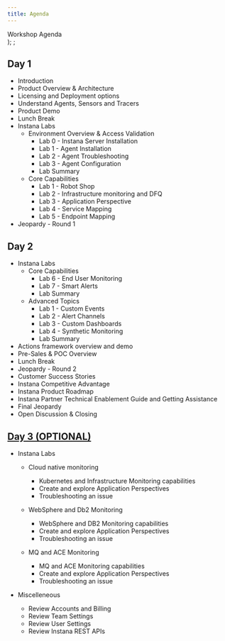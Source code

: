 ```yaml
---
title: Agenda
---
```

  <span>
    Workshop Agenda <br />
  </span>
);
;

##  Day 1
- Introduction 
- Product Overview & Architecture
- Licensing and Deployment options
- Understand Agents, Sensors and Tracers
- Product Demo
- Lunch Break 
- Instana Labs
  - Environment Overview & Access Validation 
    - Lab 0 - Instana Server Installation 
    - Lab 1 - Agent Installation
    - Lab 2 - Agent Troubleshooting
    - Lab 3 - Agent Configuration
    - Lab Summary
  - Core Capabilities
    - Lab 1 - Robot Shop
    - Lab 2 - Infrastructure monitoring and DFQ
    - Lab 3 - Application Perspective 
    - Lab 4 - Service Mapping
    - Lab 5 - Endpoint Mapping
- Jeopardy - Round 1

##  Day 2
- Instana Labs   
  - Core Capabilities
    - Lab 6 - End User Monitoring
    - Lab 7 - Smart Alerts
    - Lab Summary
  - Advanced Topics
    - Lab 1 - Custom Events
    - Lab 2 - Alert Channels
    - Lab 3 - Custom Dashboards
    - Lab 4 - Synthetic Monitoring
    - Lab Summary   
- Actions framework overview and demo   
- Pre-Sales & POC Overview
- Lunch Break
- Jeopardy - Round 2
- Customer Success Stories
- Instana Competitive Advantage
- Instana Product Roadmap 
- Instana Partner Technical Enablement Guide and Getting Assistance
- Final Jeopardy
- Open Discussion & Closing 

##  [Day 3 (OPTIONAL)](https://ibm.github.io/aiops-pot/docs/category/instana-pot)
- Instana Labs   
  - Cloud native monitoring	
    - Kubernetes and Infrastructure Monitoring capabilities
    - Create and explore Application Perspectives 
    - Troubleshooting an issue
   
  - WebSphere and Db2 Monitoring	
    - WebSphere and DB2 Monitoring capabilities
    - Create and explore Application Perspectives 
    - Troubleshooting an issue
   
  - MQ and ACE Monitoring	
    - MQ and ACE Monitoring capabilities
    - Create and explore Application Perspectives 
    - Troubleshooting an issue

- Miscelleneous 	
  - Review Accounts and Billing
  - Review Team Settings
  - Review User Settings
  - Review Instana REST APIs
